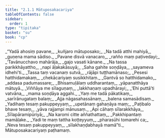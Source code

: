 ```yaml
---
title: "2.1.1 Mātuposakacariya"
tableOfContents: false
sidebar:
  order: 1
type: "tipitaka"
basket: "su"
book: "cp"
---
```



<DynamicBreadcrumb />

<Division number="1" book="cp">

<Paragraph number="162" type="verses" book="cp">
_“Yadā ahosiṃ pavane,_  
_kuñjaro mātuposako;_  
_Na tadā atthi mahiyā,_  
_guṇena mama sādiso._  

</Paragraph>

</Division>
<Division number="2" book="cp">

<Paragraph number="163" type="verses" book="cp">
_Pavane disvā vanacaro,_  
_rañño maṃ paṭivedayi;_  
_‘Tavānucchavo mahārāja,_  
_gajo vasati kānane._  

</Paragraph>

</Division>
<Division number="3" book="cp">

<Paragraph number="164" type="verses" book="cp">
_Na tassa parikkhāyattho,_  
_napi āḷakakāsuyā;_  
_Saha gahite soṇḍāya,_  
_sayameva idhehi’ti._  

</Paragraph>

</Division>
<Division number="4" book="cp">

<Paragraph number="165" type="verses" book="cp">
_Tassa taṃ vacanaṃ sutvā,_  
_rājāpi tuṭṭhamānaso;_  
_Pesesi hatthidamakaṃ,_  
_chekācariyaṃ susikkhitaṃ._  

</Paragraph>

</Division>
<Division number="5" book="cp">

<Paragraph number="166" type="verses" book="cp">
_Gantvā so hatthidamako,_  
_addasa padumassare;_  
_Bhisamuḷālaṃ uddharantaṃ,_  
_yāpanatthāya mātuyā._  

</Paragraph>

</Division>
<Division number="6" book="cp">

<Paragraph number="167" type="verses" book="cp">
_Viññāya me sīlaguṇaṃ,_  
_lakkhaṇaṃ upadhārayi;_  
_‘Ehi puttā’ti vatvāna,_  
_mama soṇḍāya aggahi._  

</Paragraph>

</Division>
<Division number="7" book="cp">

<Paragraph number="168" type="verses" book="cp">
_Yaṃ me tadā pākatikaṃ,_  
_sarīrānugataṃ balaṃ;_  
_Ajja nāgasahassānaṃ,_  
_balena samasādisaṃ._  

</Paragraph>

</Division>
<Division number="8" book="cp">

<Paragraph number="169" type="verses" book="cp">
_Yadihaṃ tesaṃ pakuppeyyaṃ,_  
_upetānaṃ gahaṇāya maṃ;_  
_Paṭibalo bhave tesaṃ,_  
_yāva rajjampi mānusaṃ._  

</Paragraph>

</Division>
<Division number="9" book="cp">

<Paragraph number="170" type="verses" book="cp">
_Api cāhaṃ sīlarakkhāya,_  
_Sīlapāramipūriyā;_  
_Na karomi citte aññathattaṃ,_  
_Pakkhipantaṃ mamāḷake._  

</Paragraph>

</Division>
<Division number="10" book="cp">

<Paragraph number="171" type="verses" book="cp">
_Yadi te maṃ tattha koṭṭeyyuṃ,_  
_pharasūhi tomarehi ca;_  
_Neva tesaṃ pakuppeyyaṃ,_  
_sīlakhaṇḍabhayā mamā”ti._  


</Paragraph>
</Division>

<Paragraph number="172" type="center" book="cp">
Mātuposakacariyaṃ paṭhamaṃ.
</Paragraph>